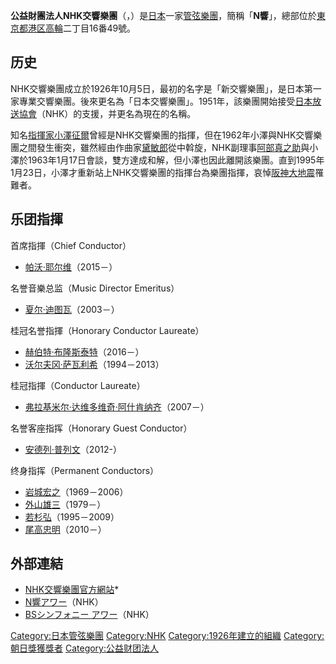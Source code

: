{{Infobox musical artist
| Name                = NHK交響樂團
| Img                 = NHKSO head office.jpeg
| Img_capt            = NHK交響樂團總部
| Img_size            = 230px
| Landscape           =
| Background          = classical_ensemble
| Origin              = [[日本|日本]][[東京|東京]]
| Genre               = [[古典樂|古典樂]]
| URL                 = [http://www.nhkso.or.jp/en/index.php NHK交響樂團]
}}

'''公益財團法人NHK交響樂團'''（{{jpn|j=NHK交響楽団|hg=エヌエイチケイこうきょうがくだん|rm=Enu eichi kei kōkyōgakudan}}，{{lang-en|NHK Symphony Orchestra}}）是[[日本|日本]]一家[[管弦樂團|管弦樂團]]，簡稱「'''N響'''」，總部位於[[東京都|東京都]][[港區_(東京都)|港区]][[高輪|高輪]]二丁目16番49號。

==历史==
NHK交響樂團成立於1926年10月5日，最初的名字是「新交響樂團」，是日本第一家專業交響樂團。後來更名為「日本交響樂團」。1951年，該樂團開始接受[[日本放送協會|日本放送協會]]（NHK）的支援，并更名為現在的名稱。

知名[[指揮家|指揮家]][[小澤征爾|小澤征爾]]曾經是NHK交響樂團的指揮，但在1962年小澤與NHK交響樂團之間發生衝突，雖然經由作曲家[[黛敏郎|黛敏郎]]從中斡旋，NHK副理事[[阿部真之助|阿部真之助]]與小澤於1963年1月17日會談，雙方達成和解，但小澤也因此離開該樂團。直到1995年1月23日，小澤才重新站上NHK交響樂團的指揮台為樂團指揮，哀悼[[阪神大地震|阪神大地震]]罹難者。

== 乐团指揮 ==
首席指揮（Chief Conductor）
*[[帕沃·耶尔维|帕沃·耶尔维]]（2015－）
名誉音樂总监（Music Director Emeritus）
*[[夏尔·迪图瓦|夏尔·迪图瓦]]（2003－）
桂冠名誉指揮（Honorary Conductor Laureate）
*[[赫伯特·布隆斯泰特|赫伯特·布隆斯泰特]]（2016－）
*[[沃尔夫冈·萨瓦利希|沃尔夫冈·萨瓦利希]]（1994－2013）
桂冠指揮（Conductor Laureate）
*[[弗拉基米尔·达维多维奇·阿什肯纳齐|弗拉基米尔·达维多维奇·阿什肯纳齐]]（2007－）
名誉客座指挥（Honorary Guest Conductor）
*[[安德列·普列文|安德列·普列文]]（2012-）
终身指挥（Permanent Conductors）
*[[岩城宏之|岩城宏之]]（1969－2006）
*[[外山雄三|外山雄三]]（1979－）
*[[若杉弘|若杉弘]]（1995－2009）
*[[尾高忠明|尾高忠明]]（2010－）

== 外部連結 ==
*[http://www.nhkso.or.jp/ NHK交響樂團官方網站]*{{Wayback|url=http://www.nhkso.or.jp/ |date=20170417070737 }}
*[https://web.archive.org/web/20070303085936/http://www.nhk.or.jp/nkyouhour/ N響アワー]（NHK）
*[https://web.archive.org/web/20081022105449/http://www.nhk.or.jp/nkyouhour/nso/index.html BSシンフォニー アワー]（NHK）
{{NHK}}
{{每日艺术奖}}
{{Authority control}}
[[Category:日本管弦樂團|Category:日本管弦樂團]]
[[Category:NHK|Category:NHK]]
[[Category:1926年建立的組織|Category:1926年建立的組織]]
[[Category:朝日獎獲獎者|Category:朝日獎獲獎者]]
[[Category:公益财团法人|Category:公益财团法人]]
{{Band-stub}}